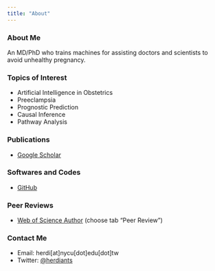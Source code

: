 ```yaml
---
title: "About"
---
```


### About Me

An MD/PhD who trains machines for assisting doctors and scientists to avoid unhealthy pregnancy.

### Topics of Interest

- Artificial Intelligence in Obstetrics
- Preeclampsia
- Prognostic Prediction
- Causal Inference
- Pathway Analysis

### Publications

- [Google Scholar](https://scholar.google.com/citations?user=DHYxzpIAAAAJ){target="_blank"}

### Softwares and Codes

- [GitHub](https://github.com/herdiantrisufriyana/){target="_blank"}

### Peer Reviews

- [Web of Science Author](https://www.webofscience.com/wos/author/record/2114069){target="_blank"} (choose tab "Peer Review")

### Contact Me

- Email: herdi\[at\]nycu\[dot\]edu\[dot\]tw
- Twitter: [@herdiants](https://twitter.com/herdiants){target="_blank"}
